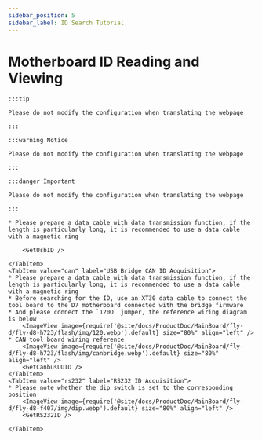 ```yaml
---
sidebar_position: 5
sidebar_label: ID Search Tutorial
---
```







# Motherboard ID Reading and Viewing

    :::tip

    Please do not modify the configuration when translating the webpage

    :::

    :::warning Notice

    Please do not modify the configuration when translating the webpage

    :::

    :::danger Important

    Please do not modify the configuration when translating the webpage

    :::

<Tabs>
    <TabItem value="usb" label="USB ID Acquisition" default>
        
    * Please prepare a data cable with data transmission function, if the length is particularly long, it is recommended to use a data cable with a magnetic ring
        
        <GetUsbID />
        
    </TabItem>
    <TabItem value="can" label="USB Bridge CAN ID Acquisition">
    * Please prepare a data cable with data transmission function, if the length is particularly long, it is recommended to use a data cable with a magnetic ring
    * Before searching for the ID, use an XT30 data cable to connect the tool board to the D7 motherboard connected with the bridge firmware
    * And please connect the `120Ω` jumper, the reference wiring diagram is below
        <ImageView image={require('@site/docs/ProductDoc/MainBoard/fly-d/fly-d8-h723/flash/img/120.webp').default} size="80%" align="left" />
    * CAN tool board wiring reference
        <ImageView image={require('@site/docs/ProductDoc/MainBoard/fly-d/fly-d8-h723/flash/img/canbridge.webp').default} size="80%" align="left" />   
        <GetCanbusUUID />
    </TabItem>
    <TabItem value="rs232" label="RS232 ID Acquisition">
    * Please note whether the dip switch is set to the corresponding position
        <ImageView image={require('@site/docs/ProductDoc/MainBoard/fly-d/fly-d8-f407/img/dip.webp').default} size="80%" align="left" />              
        <GetRS232ID />

    </TabItem>
</Tabs>
